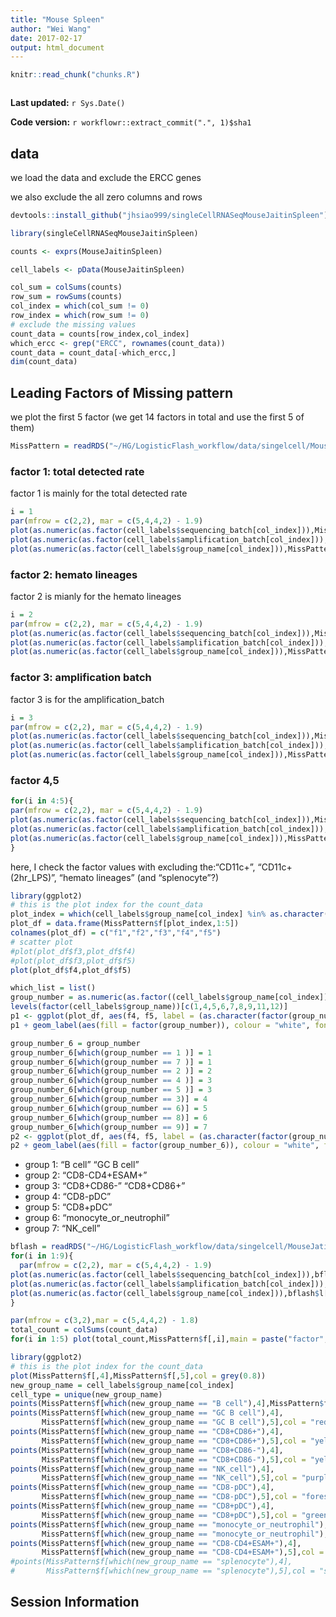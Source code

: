 ```yaml
---
title: "Mouse Spleen"
author: "Wei Wang"
date: 2017-02-17
output: html_document
---
```


```r
knitr::read_chunk("chunks.R")
```

```r
```

**Last updated:** `r Sys.Date()`

**Code version:** `r workflowr::extract_commit(".", 1)$sha1`


## data

we load the data and exclude the ERCC genes

we also exclude the all zero columns and rows

```r
devtools::install_github("jhsiao999/singleCellRNASeqMouseJaitinSpleen")

library(singleCellRNASeqMouseJaitinSpleen)

counts <- exprs(MouseJaitinSpleen)

cell_labels <- pData(MouseJaitinSpleen)

col_sum = colSums(counts)
row_sum = rowSums(counts)
col_index = which(col_sum != 0)
row_index = which(row_sum != 0)
# exclude the missing values
count_data = counts[row_index,col_index]
which_ercc <- grep("ERCC", rownames(count_data))
count_data = count_data[-which_ercc,]
dim(count_data)
```


## Leading Factors of Missing pattern

we plot the first 5 factor (we get 14 factors in total and use the first 5 of them)

```r
MissPattern = readRDS("~/HG/LogisticFlash_workflow/data/singelcell/MouseJatinspleen/logcpm_noERCC/MissPatternMouseJaitinSpleen_K20.rds")

```

### factor 1: total detected rate

factor 1 is mainly for the total detected rate

```r
i = 1
par(mfrow = c(2,2), mar = c(5,4,4,2) - 1.9)
plot(as.numeric(as.factor(cell_labels$sequencing_batch[col_index])),MissPattern$f[,i],main = "sequencing_batch")
plot(as.numeric(as.factor(cell_labels$amplification_batch[col_index])),MissPattern$f[,i],main = "amplification_batch")
plot(as.numeric(as.factor(cell_labels$group_name[col_index])),MissPattern$f[,i],main = "group_name")

```


### factor 2: hemato lineages

factor 2 is mianly for the hemato lineages

```r
i = 2
par(mfrow = c(2,2), mar = c(5,4,4,2) - 1.9)
plot(as.numeric(as.factor(cell_labels$sequencing_batch[col_index])),MissPattern$f[,i],main = "sequencing_batch")
plot(as.numeric(as.factor(cell_labels$amplification_batch[col_index])),MissPattern$f[,i],main = "amplification_batch")
plot(as.numeric(as.factor(cell_labels$group_name[col_index])),MissPattern$f[,i],main = "group_name")

```

### factor 3: amplification batch

factor 3 is for the amplification_batch

```r
i = 3
par(mfrow = c(2,2), mar = c(5,4,4,2) - 1.9)
plot(as.numeric(as.factor(cell_labels$sequencing_batch[col_index])),MissPattern$f[,i],main = "sequencing_batch")
plot(as.numeric(as.factor(cell_labels$amplification_batch[col_index])),MissPattern$f[,i],main = "amplification_batch")
plot(as.numeric(as.factor(cell_labels$group_name[col_index])),MissPattern$f[,i],main = "group_name")

```

### factor 4,5

```r
for(i in 4:5){
par(mfrow = c(2,2), mar = c(5,4,4,2) - 1.9)
plot(as.numeric(as.factor(cell_labels$sequencing_batch[col_index])),MissPattern$f[,i],main = "sequencing_batch")
plot(as.numeric(as.factor(cell_labels$amplification_batch[col_index])),MissPattern$f[,i],main = "amplification_batch")
plot(as.numeric(as.factor(cell_labels$group_name[col_index])),MissPattern$f[,i],main = "group_name")
}
```

here, I check the factor values with excluding the:"CD11c+", "CD11c+(2hr_LPS)", "hemato lineages" (and "splenocyte"?)

```r
library(ggplot2)
# this is the plot index for the count_data
plot_index = which(cell_labels$group_name[col_index] %in% as.character(levels(factor(cell_labels$group_name)))[c(1,4,5,6,7,8,9,11,12)] )
plot_df = data.frame(MissPattern$f[plot_index,1:5])
colnames(plot_df) = c("f1","f2","f3","f4","f5")
# scatter plot
#plot(plot_df$f3,plot_df$f4)
#plot(plot_df$f3,plot_df$f5)
plot(plot_df$f4,plot_df$f5)
```


```r
which_list = list()
group_number = as.numeric(as.factor((cell_labels$group_name[col_index])[plot_index]))
levels(factor(cell_labels$group_name))[c(1,4,5,6,7,8,9,11,12)]
p1 <- ggplot(plot_df, aes(f4, f5, label = (as.character(factor(group_number )) )), parse = FALSE)
p1 + geom_label(aes(fill = factor(group_number)), colour = "white", fontface = "bold")
```


```r
group_number_6 = group_number
group_number_6[which(group_number == 1 )] = 1
group_number_6[which(group_number == 7 )] = 1
group_number_6[which(group_number == 2 )] = 2
group_number_6[which(group_number == 4 )] = 3
group_number_6[which(group_number == 5 )] = 3
group_number_6[which(group_number == 3)] = 4
group_number_6[which(group_number == 6)] = 5
group_number_6[which(group_number == 8)] = 6
group_number_6[which(group_number == 9)] = 7
p2 <- ggplot(plot_df, aes(f4, f5, label = (as.character(factor(group_number_6)) )), parse = FALSE)
p2 + geom_label(aes(fill = factor(group_number_6)), colour = "white", fontface = "bold")
```

- group 1: "B cell"  "GC B cell"
- group 2: "CD8-CD4+ESAM+"
- group 3: "CD8+CD86-" "CD8+CD86+"
- group 4: "CD8-pDC"
- group 5: "CD8+pDC"
- group 6: "monocyte_or_neutrophil"
- group 7: "NK_cell"


```r
bflash = readRDS("~/HG/LogisticFlash_workflow/data/singelcell/MouseJatinspleen/logcpm_noERCC/bflash.rds")
for(i in 1:9){
  par(mfrow = c(2,2), mar = c(5,4,4,2) - 1.9)
plot(as.numeric(as.factor(cell_labels$sequencing_batch[col_index])),bflash$l[,i])
plot(as.numeric(as.factor(cell_labels$amplification_batch[col_index])),bflash$l[,i])
plot(as.numeric(as.factor(cell_labels$group_name[col_index])),bflash$l[,i])
}
```

```r
par(mfrow = c(3,2),mar = c(5,4,4,2) - 1.8)
total_count = colSums(count_data)
for(i in 1:5) plot(total_count,MissPattern$f[,i],main = paste("factor",i,"vs total count"))
```

```r
library(ggplot2)
# this is the plot index for the count_data
plot(MissPattern$f[,4],MissPattern$f[,5],col = grey(0.8))
new_group_name = cell_labels$group_name[col_index]
cell_type = unique(new_group_name)
points(MissPattern$f[which(new_group_name == "B cell"),4],MissPattern$f[which(new_group_name == "B cell"),5],col = "red")
points(MissPattern$f[which(new_group_name == "GC B cell"),4],
       MissPattern$f[which(new_group_name == "GC B cell"),5],col = "red")
points(MissPattern$f[which(new_group_name == "CD8+CD86+"),4],
       MissPattern$f[which(new_group_name == "CD8+CD86+"),5],col = "yellow")
points(MissPattern$f[which(new_group_name == "CD8+CD86-"),4],
       MissPattern$f[which(new_group_name == "CD8+CD86-"),5],col = "yellow")
points(MissPattern$f[which(new_group_name == "NK_cell"),4],
       MissPattern$f[which(new_group_name == "NK_cell"),5],col = "purple")
points(MissPattern$f[which(new_group_name == "CD8-pDC"),4],
       MissPattern$f[which(new_group_name == "CD8-pDC"),5],col = "forestgreen")
points(MissPattern$f[which(new_group_name == "CD8+pDC"),4],
       MissPattern$f[which(new_group_name == "CD8+pDC"),5],col = "green")
points(MissPattern$f[which(new_group_name == "monocyte_or_neutrophil"),4],
       MissPattern$f[which(new_group_name == "monocyte_or_neutrophil"),5],col = "blue")
points(MissPattern$f[which(new_group_name == "CD8-CD4+ESAM+"),4],
       MissPattern$f[which(new_group_name == "CD8-CD4+ESAM+"),5],col = "yellow")
#points(MissPattern$f[which(new_group_name == "splenocyte"),4],
#       MissPattern$f[which(new_group_name == "splenocyte"),5],col = "skyblue")
```



## Session Information


```r
```
